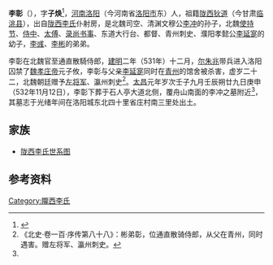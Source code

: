 '''李彰'''（{{bd|510年||531年||}}），字'''子焕'''<ref name=autogenerated1>{{Cite book | author = 赵超 | title = 《汉魏南北朝墓志汇编》 | location =天津市 | publisher = 天津古籍出版社  | date =2008-07-01 | pages =293 |ISBN =9787806965030| accessdate = 2013-10-03 | url = | language= zh-hant| quote = }}</ref>，[[河南郡|河南]][[洛阳县|洛阳]]（今河南省[[洛阳市|洛阳市]]东）人，祖籍[[陇西郡|陇西]][[狄道县|狄道]]（今甘肃[[临洮县|临洮县]]），出自[[陇西李氏|陇西李氏]]仆射房，是北魏司空、清渊文穆公[[李冲_(北魏)|李冲]]的孙子，北魏[[使持节|使持节]]、[[侍中|侍中]]、[[太傅|太傅]]、[[录尚书事|录尚书事]]、东道大行台、都督、青州刺史、濮阳孝懿公[[李延寔|李延寔]]的幼子，[[李彧|李彧]]、[[李彬_(北魏)|李彬]]的弟弟。

李彰在北魏官至通直散騎侍郎，[[建明_(北魏)|建明]]二年（531年）十二月，[[尔朱兆|尔朱兆]]带兵进入洛阳囚禁了[[魏孝庄帝|魏孝庄帝]]元子攸，李彰与父亲[[李延寔|李延寔]]同时在[[青州|青州]]的馆舍被杀害，虚岁二十二，北魏朝廷赠予[[左将军|左将军]]、瀛州刺史<ref>《北史·卷一百·序传第八十八》：彬弟彰，位通直散骑侍郎，从父在青州，同时遇害。赠左将军、瀛州刺史。</ref>。[[太昌|太昌]]元年岁次壬子九月壬辰朔廿九日庚申（532年11月12日），李彰下葬于石人亭大道北侧，覆舟山南面的李冲之墓附近<ref name=autogenerated1/>，其墓志于光绪年间在洛阳城东北四十里省庄村南三里处出土。

==家族==
*[[陇西李氏世系图|陇西李氏世系图]]

==参考资料==
{{reflist}}

[[Category:隴西李氏|Category:隴西李氏]]